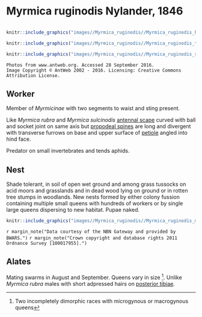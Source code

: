 # **Myrmica ruginodis** Nylander, 1846

```marginfigure
```

```r
knitr::include_graphics("images//Myrmica_ruginodis//Myrmica_ruginodis_head.jpg")
```

```r
knitr::include_graphics("images//Myrmica_ruginodis//Myrmica_ruginodis_top.jpg")
```

```r
knitr::include_graphics("images//Myrmica_ruginodis//Myrmica_ruginodis_side.jpg")
```

```block
Photos from www.antweb.org. Accessed 28 September 2016.
Image Copyright © AntWeb 2002 - 2016. Licensing: Creative Commons Attribution License.
```

## Worker
Member of *Myrmicinae* with two segments to waist and sting present.

Like *Myrmica rubra* and *Myrmica sulcinodis* [antennal scape](#glossary) curved with ball and socket joint on same axis but [propodeal spines](#glossary) are long and divergent with transverse furrows on base and upper surface of [petiole](#glossary) angled into hind face.

Predator on small invertebrates and tends aphids.

## Nest
Shade tolerant, in soil of open wet ground and among grass tussocks on acid moors and grasslands and in dead wood lying on ground or in rotten tree stumps in woodlands. New nests formed by either colony fussion containing multiple small queens with hundreds of workers or by single large queens dispersing to new habitat. Pupae naked.

```r
knitr::include_graphics("images//Myrmica_ruginodis//Myrmica_ruginodis_map.png")
```
`r margin_note("Data courtesy of the NBN Gateway and provided by BWARS.")`
`r margin_note("Crown copyright and database rights 2011 Ordnance Survey [100017955].")`

## Alates
Mating swarms in August and September. Queens vary in size ^[Two incompletely dimorphic races with microgynous or macrogynous queens]. Unlike *Myrmica rubra* males with short adpressed hairs on [posterior tibiae](#glossary).

\pagebreak